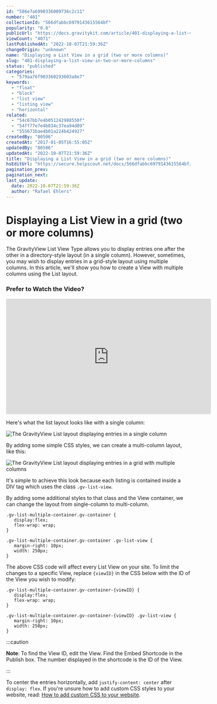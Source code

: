 ```yaml
---
id: "586e7a6990336009736c2c11"
number: "401"
collectionId: "566dfabbc6979143615564bf"
popularity: "0.8"
publicUrl: "https://docs.gravitykit.com/article/401-displaying-a-list-view-in-two-or-more-columns"
viewCount: "4071"
lastPublishedAt: "2022-10-07T21:59:36Z"
changeOrigin: "unknown"
name: "Displaying a List View in a grid (two or more columns)"
slug: "401-displaying-a-list-view-in-two-or-more-columns"
status: "published"
categories: 
  - "579aa76f903360293603a8e7"
keywords: 
  - "float"
  - "block"
  - "list view"
  - "listing view"
  - "horizontal"
related: 
  - "54c67bb7e4b051242988550f"
  - "54ff77e7e4b034c37ea94d09"
  - "555673bae4b01a224b424927"
createdBy: "80506"
createdAt: "2017-01-05T16:55:05Z"
updatedBy: "80506"
updatedAt: "2022-10-07T21:59:36Z"
title: "Displaying a List View in a grid (two or more columns)"
hsEditUrl: "https://secure.helpscout.net/docs/566dfabbc6979143615564bf/article/586e7a6990336009736c2c11"
pagination_prev: 
pagination_next: 
last_update:
  date: 2022-10-07T21:59:36Z
  author: "Rafael Ehlers"
---
```


# Displaying a List View in a grid (two or more columns)

The GravityView List View Type allows you to display entries one after the other in a directory-style layout (in a single column). However, sometimes, you may wish to display entries in a grid-style layout using multiple columns. In this article, we'll show you how to create a View with multiple columns using the List layout.

### Prefer to Watch the Video?

<iframe allow="accelerometer; autoplay; clipboard-write; encrypted-media; gyroscope; picture-in-picture" allowfullscreen="" frameborder="0" height="315" src="https://www.youtube.com/embed/HRRQBGizqII" title="YouTube video player" width="560"></iframe>

Here's what the list layout looks like with a single column:

![The GravityView List layout displaying entries in a single column](https://s3.amazonaws.com/helpscout.net/docs/assets/54c58489e4b051242988532c/images/633eb13662a58869ee5ef260/file-AvR3xio9xX.jpg)

By adding some simple CSS styles, we can create a multi-column layout, like this:

![The GravityView List layout displaying entries in a grid with multiple columns](https://s3.amazonaws.com/helpscout.net/docs/assets/54c58489e4b051242988532c/images/633eb14c9f7c1931ee00710f/file-Qg2anESdk6.jpg)

It's simple to achieve this look because each listing is contained inside a DIV tag which uses the class `.gv-list-view`.

By adding some additional styles to that class and the View container, we can change the layout from single-column to multi-column.

```
.gv-list-multiple-container.gv-container {
   display:flex;
   flex-wrap: wrap;
}

.gv-list-multiple-container.gv-container .gv-list-view {
   margin-right: 10px;
   width: 250px;
}
```

The above CSS code will affect every List View on your site. To limit the changes to a specific View, replace `{viewID}` in the CSS below with the ID of the View you wish to modify:

```
.gv-list-multiple-container.gv-container-{viewID} {
   display:flex;
   flex-wrap: wrap;
}

.gv-list-multiple-container.gv-container-{viewID} .gv-list-view {
   margin-right: 10px;
   width: 250px;
}
```


:::caution

**Note**: To find the View ID, edit the View. Find the Embed Shortcode in the Publish box. The number displayed in the shortcode is the ID of the View.

:::

  To center the entries horizontally, add `justify-content: center` after `display: flex`. If you're unsure how to add custom CSS styles to your website, read: [How to add custom CSS to your website](https://docs.gravitykit.com/article/246-adding-custom-css-to-your-website).